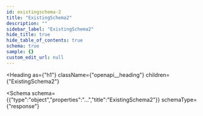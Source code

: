 ```yaml
---
id: existingschema-2
title: "ExistingSchema2"
description: ""
sidebar_label: "ExistingSchema2"
hide_title: true
hide_table_of_contents: true
schema: true
sample: {}
custom_edit_url: null
---
```



<Heading
  as={"h1"}
  className={"openapi__heading"}
  children={"ExistingSchema2"}
>
</Heading>





<Schema
  schema={{"type":"object","properties":"...","title":"ExistingSchema2"}}
  schemaType={"response"}
>
  
</Schema>
            